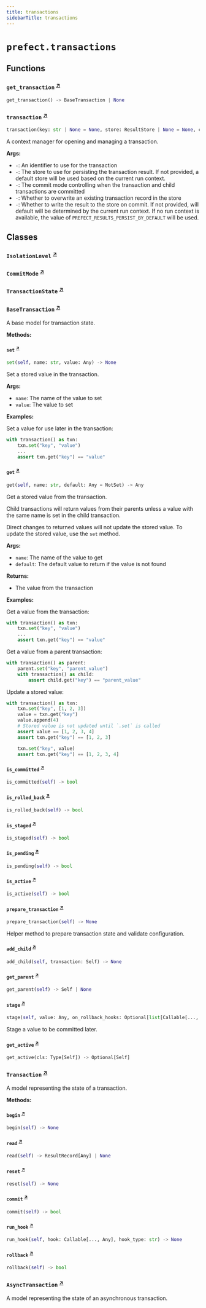 ```yaml
---
title: transactions
sidebarTitle: transactions
---
```


# `prefect.transactions`

## Functions

### `get_transaction` <sup><a href="https://github.com/prefecthq/prefect/blob/main/src/prefect/transactions.py#L643" target="_blank">↗</a></sup>

```python
get_transaction() -> BaseTransaction | None
```

### `transaction` <sup><a href="https://github.com/prefecthq/prefect/blob/main/src/prefect/transactions.py#L648" target="_blank">↗</a></sup>

```python
transaction(key: str | None = None, store: ResultStore | None = None, commit_mode: CommitMode | None = None, isolation_level: IsolationLevel | None = None, overwrite: bool = False, write_on_commit: bool = True, logger: logging.Logger | LoggingAdapter | None = None) -> Generator[Transaction, None, None]
```


A context manager for opening and managing a transaction.

**Args:**
- `-`: An identifier to use for the transaction
- `-`: The store to use for persisting the transaction result. If not provided,
a default store will be used based on the current run context.
- `-`: The commit mode controlling when the transaction and
child transactions are committed
- `-`: Whether to overwrite an existing transaction record in the store
- `-`: Whether to write the result to the store on commit. If not provided,
will default will be determined by the current run context. If no run context is
available, the value of `PREFECT_RESULTS_PERSIST_BY_DEFAULT` will be used.


## Classes

### `IsolationLevel` <sup><a href="https://github.com/prefecthq/prefect/blob/main/src/prefect/transactions.py#L48" target="_blank">↗</a></sup>

### `CommitMode` <sup><a href="https://github.com/prefecthq/prefect/blob/main/src/prefect/transactions.py#L53" target="_blank">↗</a></sup>

### `TransactionState` <sup><a href="https://github.com/prefecthq/prefect/blob/main/src/prefect/transactions.py#L59" target="_blank">↗</a></sup>

### `BaseTransaction` <sup><a href="https://github.com/prefecthq/prefect/blob/main/src/prefect/transactions.py#L67" target="_blank">↗</a></sup>


A base model for transaction state.


**Methods:**

#### `set` <sup><a href="https://github.com/prefecthq/prefect/blob/main/src/prefect/transactions.py#L89" target="_blank">↗</a></sup>

```python
set(self, name: str, value: Any) -> None
```

Set a stored value in the transaction.

**Args:**
- `name`: The name of the value to set
- `value`: The value to set

**Examples:**

Set a value for use later in the transaction:
```python
with transaction() as txn:
    txn.set("key", "value")
    ...
    assert txn.get("key") == "value"
```


#### `get` <sup><a href="https://github.com/prefecthq/prefect/blob/main/src/prefect/transactions.py#L108" target="_blank">↗</a></sup>

```python
get(self, name: str, default: Any = NotSet) -> Any
```

Get a stored value from the transaction.

Child transactions will return values from their parents unless a value with
the same name is set in the child transaction.

Direct changes to returned values will not update the stored value. To update the
stored value, use the `set` method.

**Args:**
- `name`: The name of the value to get
- `default`: The default value to return if the value is not found

**Returns:**
- The value from the transaction

**Examples:**

Get a value from the transaction:
```python
with transaction() as txn:
    txn.set("key", "value")
    ...
    assert txn.get("key") == "value"
```

Get a value from a parent transaction:
```python
with transaction() as parent:
    parent.set("key", "parent_value")
    with transaction() as child:
        assert child.get("key") == "parent_value"
```

Update a stored value:
```python
with transaction() as txn:
    txn.set("key", [1, 2, 3])
    value = txn.get("key")
    value.append(4)
    # Stored value is not updated until `.set` is called
    assert value == [1, 2, 3, 4]
    assert txn.get("key") == [1, 2, 3]

    txn.set("key", value)
    assert txn.get("key") == [1, 2, 3, 4]
```


#### `is_committed` <sup><a href="https://github.com/prefecthq/prefect/blob/main/src/prefect/transactions.py#L170" target="_blank">↗</a></sup>

```python
is_committed(self) -> bool
```

#### `is_rolled_back` <sup><a href="https://github.com/prefecthq/prefect/blob/main/src/prefect/transactions.py#L173" target="_blank">↗</a></sup>

```python
is_rolled_back(self) -> bool
```

#### `is_staged` <sup><a href="https://github.com/prefecthq/prefect/blob/main/src/prefect/transactions.py#L176" target="_blank">↗</a></sup>

```python
is_staged(self) -> bool
```

#### `is_pending` <sup><a href="https://github.com/prefecthq/prefect/blob/main/src/prefect/transactions.py#L179" target="_blank">↗</a></sup>

```python
is_pending(self) -> bool
```

#### `is_active` <sup><a href="https://github.com/prefecthq/prefect/blob/main/src/prefect/transactions.py#L182" target="_blank">↗</a></sup>

```python
is_active(self) -> bool
```

#### `prepare_transaction` <sup><a href="https://github.com/prefecthq/prefect/blob/main/src/prefect/transactions.py#L185" target="_blank">↗</a></sup>

```python
prepare_transaction(self) -> None
```

Helper method to prepare transaction state and validate configuration.


#### `add_child` <sup><a href="https://github.com/prefecthq/prefect/blob/main/src/prefect/transactions.py#L216" target="_blank">↗</a></sup>

```python
add_child(self, transaction: Self) -> None
```

#### `get_parent` <sup><a href="https://github.com/prefecthq/prefect/blob/main/src/prefect/transactions.py#L219" target="_blank">↗</a></sup>

```python
get_parent(self) -> Self | None
```

#### `stage` <sup><a href="https://github.com/prefecthq/prefect/blob/main/src/prefect/transactions.py#L230" target="_blank">↗</a></sup>

```python
stage(self, value: Any, on_rollback_hooks: Optional[list[Callable[..., Any]]] = None, on_commit_hooks: Optional[list[Callable[..., Any]]] = None) -> None
```

Stage a value to be committed later.


#### `get_active` <sup><a href="https://github.com/prefecthq/prefect/blob/main/src/prefect/transactions.py#L249" target="_blank">↗</a></sup>

```python
get_active(cls: Type[Self]) -> Optional[Self]
```

### `Transaction` <sup><a href="https://github.com/prefecthq/prefect/blob/main/src/prefect/transactions.py#L253" target="_blank">↗</a></sup>


A model representing the state of a transaction.


**Methods:**

#### `begin` <sup><a href="https://github.com/prefecthq/prefect/blob/main/src/prefect/transactions.py#L293" target="_blank">↗</a></sup>

```python
begin(self) -> None
```

#### `read` <sup><a href="https://github.com/prefecthq/prefect/blob/main/src/prefect/transactions.py#L309" target="_blank">↗</a></sup>

```python
read(self) -> ResultRecord[Any] | None
```

#### `reset` <sup><a href="https://github.com/prefecthq/prefect/blob/main/src/prefect/transactions.py#L314" target="_blank">↗</a></sup>

```python
reset(self) -> None
```

#### `commit` <sup><a href="https://github.com/prefecthq/prefect/blob/main/src/prefect/transactions.py#L329" target="_blank">↗</a></sup>

```python
commit(self) -> bool
```

#### `run_hook` <sup><a href="https://github.com/prefecthq/prefect/blob/main/src/prefect/transactions.py#L383" target="_blank">↗</a></sup>

```python
run_hook(self, hook: Callable[..., Any], hook_type: str) -> None
```

#### `rollback` <sup><a href="https://github.com/prefecthq/prefect/blob/main/src/prefect/transactions.py#L408" target="_blank">↗</a></sup>

```python
rollback(self) -> bool
```

### `AsyncTransaction` <sup><a href="https://github.com/prefecthq/prefect/blob/main/src/prefect/transactions.py#L442" target="_blank">↗</a></sup>


A model representing the state of an asynchronous transaction.

